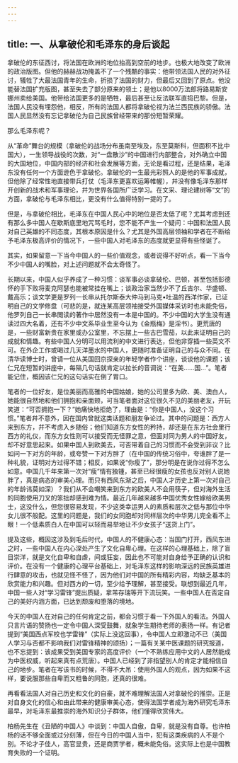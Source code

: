 ```yaml
---
---
---
```

title: 一、从拿破伦和毛泽东的身后谈起
---



拿破伦的东征西讨，将法国在欧洲的地位抬高到空前的地步。也极大地改变了欧洲的政治版图。但他的赫赫战功掩盖不了一个残酷的事实：他带领法国人民的对外征讨，犠牲了大最法国青年的生命，折损了法国的财力，但最后又回到了原点。他没能替法国扩充版图，甚至失去了部分原来的领土；是他以8000万法郎将路易斯安娜州卖给美国。他带给法国更多的是牺牲，最后甚至让反法联军直捣巴黎。但是，法国人民没有埋怨他，相反，所有的法国人都将拿破伦视为法兰西民族的骄傲。法国人民显然没有忘记拿破伦为自己民族曾经带来的那份短暂荣耀。

那么毛泽东呢？

从“革命”舞台的规模（拿破伦的战场分布虽南至埃及，东至莫斯科，但面积不比中国大），一生领导战役的次数，对“一盘散沙”的中国进行内部整合，对外确立中国的大国地位，中国内部的经济和社会发展等方面，无论是看过程，还是结果，毛泽东没有任何一个方面逊色于拿破伦。拿破伦的一生最光彩照人的是他的军事成就，但他除了经常性地直接带兵打仗（毛泽东更喜欢运筹帷幄），幷没有像毛泽东那样开创新的战术和军事理论，幷为世界各国所广泛学习。在文采、理论建树等“文”的方面，拿破伦与毛泽东相比，更没有什么值得特别一提的了。

但是，与拿破伦相比，毛泽东在中国人民心中的地位是否太低了呢？尤其考虑到还有那么多中国人在歇斯底里地咒骂毛时，您不能不产生一个疑问：中国和法国人民对自己英雄的不同态度，其根本原因是什么？尤其是外国高层领袖和学者在不断给予毛泽东极高评价的情况下，一些中国人对毛泽东的态度就更显得有些怪诞了。

其实，如果留意一下当今中国人的一些价值观念，或者说得不好听点，看一下当今不少中国人的嘴脸，对上述问题就不会太奇怪了。

长期以来，中国人似乎养成了一种习惯：谈军事必谈拿破伦、巴顿，甚至包括彭德怀的手下败将麦克阿瑟也能被常挂在嘴上；谈政治家当然少不了丘吉尔、华盛顿、戴高乐；谈文学更是罗列一长串从托尔斯泰大仲马到马克•吐温的西洋作家，已证明自己的文学修盘（可悲的是，就连某高层领袖接受外国媒体采访时也未能免俗，他罗列自己一长串閲读的著作中居然没有一本是中国的。不少中国的大学生没有通读过四大名着，还有不少中文系毕业生至今认为《金瓶梅》是淫书）。更荒唐的是，一些财富新贵在家里或办公室里，不忘摆上一些古巴雪茄，以此来证明自己的成就和情趣。有些中国人分明可以用流利的中文进行表达，但他非穿插一些英文不可。在外企工作或喝过几天洋墨水的中国人，更随时准备证明自己的与众不同。在清华读博士时，曾请一位从美国回京探亲的年轻学者作个讲座，谈谈他的课题；该仁兄在短暂的讲座中，每隔几句话就肯定以拉长的音调说：“在美……国…”。笔者能记住，概因该仁兄的这句话实在倒了胃口。

笔者的一位好友，是位美丽而高雅的中国姑娘，她的公司里多为欧、美、澳白人，她能很自然地和他们拥抱和亲面颊，可当笔者面对这位很久不见的美丽老友，开玩笑道：“可否拥抱一下？”她痛快地拒绝了，理由是：“你是中国人，没这个习惯。”笔者幷不意外，因在国内曾就这类话题和朋友争论过。其中的问题是：西方人来到东方，幷不考虑入乡随俗；他们知道东方女性的矜持，却还是在东方社会里行西方的礼仪，而东方女性则可以接受而无怪罪之意，但面对同为男人的中国好友，却不好意思起来。如果中国人到欧美去，可否带着自己的习惯而不会受到非议？比如问一下对方的年龄，或夸赞一下对方胖了（在中国的传统习俗中，夸谁胖了是一种礼貌，证明对方过得不错；相反，如果说“你瘦了”，那分明是在说你过得不怎么如意。中国几千年来第一次对“瘦”情有独锺，甚至已经很瘦的女孩也反对别人说她胖了，真是病态的审美心理。而只有西风东渐之后，中国人才历史上第一次对自己的年龄讳莫如深）？我们从不会嘲笑来到东方的欧美人不会用筷子，但对海外生活的同胞使用刀叉的笨拙却感到难为情。最近几年越来越多中国优秀女性嫁给欧美男士，这没什么，但您很容易发现，不少这类幸运男人的素质和层次之低与那位中华女儿很不般配。这里的问题是，我们的女同胞却对同样层次的中华男儿完全看不上眼！一个低素质白人在中国可以轻而易举地让不少女孩子“送货上门”。

提及这些，概因这涉及到毛后时代，中国人的不健康心态：当国门打开，西风东进之时，一些中国人在内心深处产生了文化自卑心理。在这样的心理基础上，除了盲目崇洋，就是文化自卑和自虐，间或狂妄，因此也不可能对自身给予正确的认识和评价。在没有一个健康的心理平台基础上，对毛泽东这样的影响深远的民族英雄进行肆意的攻击，也就见怪不怪了，因为他们对中国的所有精彩内容，均缺乏基本的欣赏能力和兴趣。但对西方的一切，至少给予理解，甚至接受。联想到最近几年，中国一些人对“学习雷锋”提出质疑，拿芾存瑞等开下流玩笑。一些中国人在否定自己的美好内涵方面，已达到颓废和堕落的境地。

今天的中国人在对自己的任何肯定之前，都会习惯于看一下外国人的看法。外国人只言片语的赞扬也一定令中国人深受鼓舞，就象学生期待老师的表扬一样。有记者提到“美国西点军校也学雷锋”（实际上没这回事），令中国人立即激动不已（美国人学习与否都不影响我们对雷锋精神的颂扬）；一篇有关某中医课题的研究报道，也不忘提到：该成果受到美国专家的高度评价（一个不熟练应用中文的人居然能成为中医权威，听起来真有点荒唐）。中国人已经到了非指望别人的肯定才能相信自己的地步。笔者在写该书的时候，不得不大吊：使用外国人的观点，因为如果不这样，要说服那些自卑而又粗鲁的同胞，还真的很难。

再看看法国人对自己历史和文化的自豪，就不难理解法国人对拿破伦的推崇。正是对自身文化的信心和由此带来的健康审美心态，使得法国学者成为海外研究毛泽东最早，对毛泽东最推崇的海外知识分子群体，他们懂得欣赏伟大。

柏杨先生在《丑陋的中国人》中谈到：中国人自傲，自卑，就是没有自尊。也许柏杨的话不够全面或过分刻薄，但在今日的中国人当中，犯有这类疾病的人不是个别。不论才子佳人，高官显贵，还是商贾学者，概未能免俗。这实际上也是中国教育失败的一个证明。